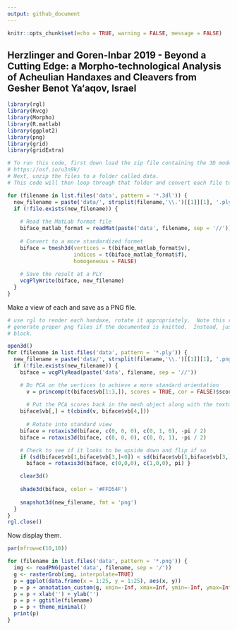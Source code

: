 ```yaml
---
output: github_document
---
```


```r

knitr::opts_chunk$set(echo = TRUE, warning = FALSE, message = FALSE)

```

## Herzlinger and Goren-Inbar 2019 - Beyond a Cutting Edge: a Morpho-technological Analysis of Acheulian Handaxes and Cleavers from Gesher Benot Ya‘aqov, Israel

```r

library(rgl)
library(Rvcg)
library(Morpho)
library(R.matlab)
library(ggplot2)
library(png)
library(grid)
library(gridExtra)

# To run this code, first down load the zip file containing the 3D models from this page
# https://osf.io/u3n9k/
# Next, unzip the files to a folder called data.
# This code will then loop through that folder and convert each file to a ply type.

for (filename in list.files('data', pattern = '*.3dl')) {
  new_filename = paste('data/', strsplit(filename,'\\.')[[1]][1], '.ply', sep = '')
  if (!file.exists(new_filename)) {
    
    # Read the MatLab format file
    biface_matlab_format = readMat(paste('data', filename, sep = '//'))
    
    # Convert to a more standardized formet
    biface = tmesh3d(vertices = t(biface_matlab_format$v),
                     indices = t(biface_matlab_format$f),
                     homogeneous = FALSE)
	  
    # Save the result at a PLY
    vcgPlyWrite(biface, new_filename)
  }
}

```

Make a view of each and save as a PNG file.

```r

# use rgl to render each handaxe, rotate it appropriately.  Note this routine does not
# generate proper png files if the documented is knitted.  Instead, just run this code
# block.

open3d()
for (filename in list.files('data', pattern = '*.ply')) {
  new_filename = paste('data/', strsplit(filename,'\\.')[[1]][1], '.png', sep = '')
  if (!file.exists(new_filename)) {
    biface = vcgPlyRead(paste('data', filename, sep = '//'))

    # Do PCA on the vertices to achieve a more standard orientation
	  v = princomp(t(biface$vb[1:3,]), scores = TRUE, cor = FALSE)$scores
	  
	  # Put the PCA scores back in the mesh object along with the texture
    biface$vb[,] = t(cbind(v, biface$vb[4,]))							
	
	  # Rotate into standard view
    biface = rotaxis3d(biface, c(0, 0, 0), c(0, 1, 0), -pi / 2)
    biface = rotaxis3d(biface, c(0, 0, 0), c(0, 0, 1), -pi / 2)

    # Check to see if it looks to be upside down and flip if so
    if (sd(biface$vb[1,biface$vb[3,]<0]) < sd(biface$vb[1,biface$vb[3,]>0])) {
  	  biface = rotaxis3d(biface, c(0,0,0), c(1,0,0), pi) }		

    clear3d()
    
    shade3d(biface, color = '#FFD54F')
    
    snapshot3d(new_filename, fmt = 'png')
  }
}
rgl.close()

```

Now display them.

```r

par(mfrow=c(10,10))

for (filename in list.files('data', pattern = '*.png')) {
  img <- readPNG(paste('data', filename, sep = '/')) 
  g <- rasterGrob(img, interpolate=TRUE) 
  p = ggplot(data.frame(x = 1:25, y = 1:25), aes(x, y))
  p = p + annotation_custom(g, xmin=-Inf, xmax=Inf, ymin=-Inf, ymax=Inf)
  p = p + xlab('') + ylab('')
  p = p + ggtitle(filename)
  p = p + theme_minimal()
  print(p)
}

```

